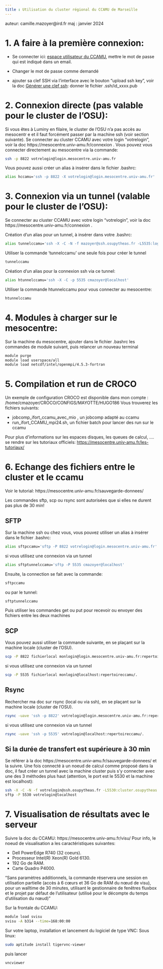 ```yaml
---
title : Utilisation du cluster régional du CCAMU de Marseille
---
```


auteur: camille.mazoyer@ird.fr
maj : janvier 2024

# 1. A faire à la première connexion:

- Se connecter ici: [espace utilisateur du CCAMU](https://mesocentre.univ-amu.fr/copernicus/user.html), mettre le mot de passe qui est indiqué dans un email.  

- Changer le mot de passe comme demandé

- ajouter sa clef SSH via l'interface avec le bouton "upload ssh key", voir la doc [Générer une clef ssh](clef_ssh.html): donner le fichier .ssh/id_xxxx.pub


# 2.  Connexion directe (pas valable pour le cluster de l'OSU):

Si vous êtes à Luminy en filaire, le cluster de l'OSU n'a pas accès au mesocentr e et il faut forcément passer par la machine ssh (voir section suivante).
Se connecter au cluster CCAMU avec votre login "votrelogin", voir la doc https://mesocentre.univ-amu.fr/connexion .  Vous pouvez vous connecter directement au mesocentre via la commande:
```bash
ssh -p 8822 votrelogin@login.mesocentre.univ-amu.fr
```

Vous pouvez aussi créer un alias à insérer dans le fichier .bashrc: 

```bash
alias hccamu='ssh -p 8822 -X votrelogin@login.mesocentre.univ-amu.fr'
```

# 3. Connexion via un tunnel  (valable pour le cluster de l'OSU):

Se connecter au cluster CCAMU avec votre login "votrelogin", voir la doc https://mesocentre.univ-amu.fr/connexion .  

Création d'un alias pour un  tunnel, à insérer dans votre .bashrc:

```bash
alias tunnelccamu='ssh -X -C -N -f mazoyer@ssh.osupytheas.fr -L5535:login.mesocentre.univ-amu.fr:8822'
```

Utiliser la commande 'tunnelccamu' une seule fois pour créer le tunnel 

```bash
tunnelccamu
```

Création d'un alias pour la connexion ssh via ce tunnel:

```bash
alias htunnelccamu='ssh -X -C -p 5535 cmazoyer@localhost'
```

Utiliser la commande htunnelccamu pour vous connecter au mesocentre:

```bash
htunnelccamu
```


# 4. Modules à charger sur le mesocentre:

Sur la machine du mesocentre, ajouter dans le fichier .bashrc les commandes de module suivant, puis relancer un nouveau terminal

```bash
module purge
module load userspace/all
module load netcdf/intel/openmpi/4.5.3-fortran
```

# 5. Compilation et run de CROCO
Un exemple de configuration CROCO est disponible dans mon compte : /home/cmazoyer/CROCO/CONFIGS/MAYOTTE/HUGO186
Vous trouverez les fichiers suivants:

- jobcomp_ifort_ccamu_avec_mio , un jobcomp adapté au ccamu
- run_ifort_CCAMU_mpi24.sh, un fichier batch pour lancer des run sur le ccamu

Pour plus d'informations sur les espaces disques, les queues de calcul, .... se rendre sur les tutoriaux officiels:  [https://mesocentre.univ-amu.fr/les-tutoriaux/](https://mesocentre.univ-amu.fr/les-tutoriaux/)

# 6. Echange des fichiers entre le cluster et le ccamu

Voir le tutorial: https://mesocentre.univ-amu.fr/sauvegarde-donnees/

Les commandes sftp, scp  ou rsync sont autorisées que si elles ne durent pas plus de 30 min!

## SFTP 

Sur la machine ssh ou chez vous, vous pouvez utiliser un alias à insérer dans le fichier .bashrc: 

```bash
alias sftpccamu='sftp -P 8822 votrelogin@login.mesocentre.univ-amu.fr'
```

si vous utilisez une connexion via un tunnel

```bash
alias sftptunnelccamu='sftp -P 5535 cmazoyer@localhost'
```

Ensuite, la connection se fait avec la commande: 

```bash
sftpccamu
```

ou par le tunnel:

```bash
sftptunnelccamu
```

Puis utiliser les commandes get ou put pour recevoir ou envoyer des fichiers entre les deux machines

## SCP

Vous pouvez aussi utiliser la commande suivante, en se plaçant sur la machine locale (cluster de l'OSU).

```bash
scp -P 8822 fichierlocal monlogin@login.mesocentre.univ-amu.fr:repertoireccamu/. 
```

si vous utilisez une connexion via un tunnel

```bash
scp -P 5535 fichierlocal monlogin@localhost:repertoireccamu/. 
```

## Rsync

Rechercher ma doc sur rsync (local ou via ssh),  en se plaçant sur la machine locale (cluster de l'OSU).

```bash
rsync -uave 'ssh -p 8822' votrelogin@login.mesocentre.univ-amu.fr:repertoireccamu/.
```

si vous utilisez une connexion via un tunnel

```bash
rsync -uave 'ssh -p 5535' votrelogin@localhost:repertoireccamu/.
```

## Si la durée de transfert est supérieure à 30 min 

Se référer à la doc https://mesocentre.univ-amu.fr/sauvegarde-donnees/  et la suivre. Une fois connecté à un noeud de calcul comme proposé dans la doc, il faut créer un tunnel avec la machine cluster puis s'y connecter avec une des 3 méthodes plus haut (attention, le port est le 5530 et la machine est localhost):

```bash
ssh -X -C -N -f votrelogin@ssh.osupytheas.fr -L5530:cluster.osupytheas.fr:22
sftp -P 5530 votrelogin@localhost
```

# 7. Visualisation de résultats avec le serveur 

Suivre la doc du CCAMU: https://mesocentre.univ-amu.fr/visu/
Pour info, le noeud de visualisation a les caractéristiques suivantes:

- Dell PowerEdge R740 (32 coeurs).
- Processeur Intel(R) Xeon(R) Gold 6130.
- 192 Go de RAM.
- Carte Quadro P4000.

"Sans paramètres additionnels, la commande réservera une session en utilisation partielle (accès à 6 cœurs et 36 Go de RAM du nœud de visu), pour un walltime de 30 minutes, utilisant le gestionnaire de fenêtres fluxbox et le projet par défaut de l’utilisateur (utilisé pour le décompte du temps d’utilisation du nœud)"

Sur la frontale du CCAMU:

```bash
module load svisu
svisu -A b314 --time=168:00:00
```

Sur votre laptop, installation et lancement du logiciel de type VNC:
Sous linux:
```bash
sudo aptitude install tigervnc-viewer
```
puis lancer 
```bash
vncviewer
```